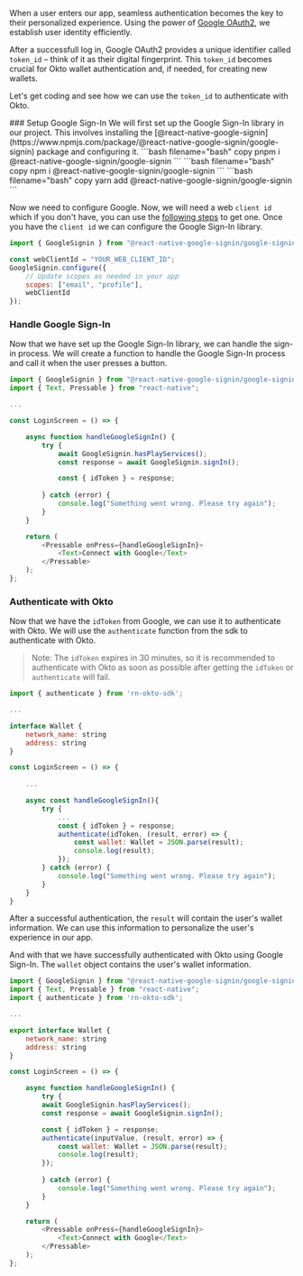 
When a user enters our app, seamless authentication becomes the key to their personalized experience. Using the power of [Google OAuth2](https://developers.google.com/identity/protocols/oauth2), we establish user identity efficiently.

After a successfull log in, Google OAuth2 provides a unique identifier called `token_id` – think of it as their digital fingerprint. This `token_id` becomes crucial for Okto wallet authentication and, if needed, for creating new wallets.

Let's get coding and see how we can use the `token_id` to authenticate with Okto.

<Steps>
### Setup Google Sign-In
We will first set up the Google Sign-In library in our project. This involves installing the [@react-native-google-signin](https://www.npmjs.com/package/@react-native-google-signin/google-signin) package and configuring it.
<Tabs items={['pnpm', 'npm', 'yarn']}>
    <Tabs.Tab>
        ```bash filename="bash" copy
        pnpm i @react-native-google-signin/google-signin
        ```
    </Tabs.Tab>
    <Tabs.Tab>
        ```bash filename="bash" copy
        npm i @react-native-google-signin/google-signin
        ```
    </Tabs.Tab>
    <Tabs.Tab>
        ```bash filename="bash" copy
        yarn add @react-native-google-signin/google-signin
        ```
    </Tabs.Tab>
</Tabs>

Now we need to configure Google. Now, we will need a web `client id` which if you don't have, you can use the [following steps](https://support.google.com/cloud/answer/6158849?hl=en) to get one.
Once you have the `client id` we can configure the Google Sign-In library.
```javascript filename="login/index.tsx"
import { GoogleSignin } from "@react-native-google-signin/google-signin";

const webClientId = "YOUR_WEB_CLIENT_ID";
GoogleSignin.configure({
    // Update scopes as needed in your app
    scopes: ["email", "profile"],
    webClientId
});
```

### Handle Google Sign-In
Now that we have set up the Google Sign-In library, we can handle the sign-in process. We will create a function to handle the Google Sign-In process and call it when the user presses a button.
```javascript filename="login/index.tsx" copy
import { GoogleSignin } from "@react-native-google-signin/google-signin";
import { Text, Pressable } from "react-native";

...

const LoginScreen = () => {

    async function handleGoogleSignIn() {
        try {
            await GoogleSignin.hasPlayServices();
            const response = await GoogleSignin.signIn();

            const { idToken } = response;
    
        } catch (error) {
            console.log("Something went wrong. Please try again");
        }
    }

    return (
        <Pressable onPress={handleGoogleSignIn}>
            <Text>Connect with Google</Text>
        </Pressable>
    );
};
```


### Authenticate with Okto
Now that we have the `idToken` from Google, we can use it to authenticate with Okto. We will use the `authenticate` function from the sdk to authenticate with Okto.
> Note: The `idToken` expires in 30 minutes, so it is recommended to authenticate with Okto as soon as possible after getting the `idToken` or `authenticate` will fail.
```javascript filename="login/index.tsx" copy
import { authenticate } from 'rn-okto-sdk';

...

interface Wallet {
    network_name: string
    address: string
}

const LoginScreen = () => {
    
    ...

    async const handleGoogleSignIn(){
        try {
            ...
            const { idToken } = response;
            authenticate(idToken, (result, error) => {
                const wallet: Wallet = JSON.parse(result);
                console.log(result);
            });
        } catch (error) {
            console.log("Something went wrong. Please try again");
        }
    }
}
```
After a successful authentication, the `result` will contain the user's wallet information. We can use this information to personalize the user's experience in our app.
</Steps>

And with that we have successfully authenticated with Okto using Google Sign-In. The `wallet` object contains the user's wallet information.

```javascript filename="login/index.tsx" copy
import { GoogleSignin } from "@react-native-google-signin/google-signin";
import { Text, Pressable } from "react-native";
import { authenticate } from 'rn-okto-sdk';

...

export interface Wallet {
    network_name: string
    address: string
}

const LoginScreen = () => {

    async function handleGoogleSignIn() {
        try {
        await GoogleSignin.hasPlayServices();
        const response = await GoogleSignin.signIn();

        const { idToken } = response;
        authenticate(inputValue, (result, error) => {
            const wallet: Wallet = JSON.parse(result);
            console.log(result);
        });
        
        } catch (error) {
            console.log("Something went wrong. Please try again");
        }
    }

    return (
        <Pressable onPress={handleGoogleSignIn}>
            <Text>Connect with Google</Text>
        </Pressable>
    );
};

```